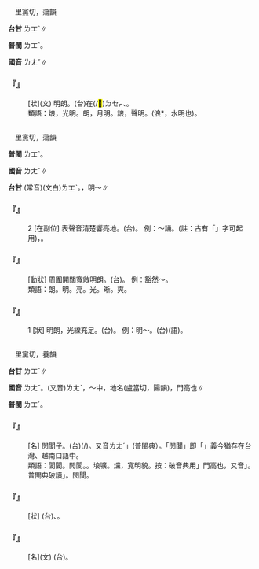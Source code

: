 
=={{ruby|烺|ㄌㄤˇ}}==

　里黨切，蕩韻

'''台甘''' <rt>ㄌㆲˋ</rt>∥

'''普閩''' <rt>ㄌㆲˋ</rt>。

'''國音''' <rt>ㄌㄤˇ</rt>∥

    

==='''『{{ruby|烺|ㄌㄤˇ}}』'''===
: [狀](文) 明朗。(台){{ruby|火|ㄏㄨㆤˋ/ㄏㆤˋ/ㄏㄜˋ}}在(/<mark>&#xf9549;</mark>)<rt>ㄉㆤㆷ</rt>{{ruby|<mark>&#xffb55;</mark>|ㄉㄜㆷ ͘}}{{ruby|烺|ㄌㆲ˪}}{{ruby|烺|ㄌㆲ˪}}{{ruby|叫|ㄍㄧㄜ˪}}、{{ruby|噓|ㄏㄨ˪}}{{ruby|噓|ㄏㄨ˪}}{{ruby|叫|ㄍㄧㄜ˪}}。
:類語：烺，光明。朗，月明。誏，聲明。(浪*，水明也)。
:
    

=={{ruby|朗|ㄌㄤˇ}}==

　里黨切，蕩韻

'''普閩''' <rt>ㄌㆲˋ</rt>。

'''國音''' <rt>ㄌㄤˇ</rt>∥

'''台甘''' (常音)(文白)<rt>ㄌㆲˋ</rt>。{{ruby|(語)|ㄌㄤˋ}}，明～∥

    

==='''『{{ruby|朗|ㄌㄤˇ}}』'''===
:2  [在副位] 表聲音清楚響亮地。(台){{ruby|明|ㆠㄧㄥˊ}}{{ruby|朗|ㄌㆲˋ/ㄌㄤˋ}}。 例：～誦。(註：古有「{{ruby|誏|ㄌㄤˇ}}」字可起用)，{{ruby|開|ㄎㄨㄧ}}{{ruby|聲|ㄒㄧㆩ}}{{ruby|念|ㄌㄧㆰ˫}}{{ruby|冊|ㄘㆤㆷ}}{{ruby|內|ㄌㄞ˫}}{{ruby|文|ㆠㄨㄣˊ}}{{ruby|章|ㄐㄧㆫ/ㄐㄧㆧ/ㄐㄧㄤ/ㄐㄧㆲ}}。
    

==='''『{{ruby|開|ㄎㄞ}}{{ruby|朗|ㄌㄤˇ}}』'''===
: [動狀] 周圍開闊寬敞明朗。(台){{ruby|明|ㆠㄧㄥˊ}}{{ruby|朗|ㄌㆲˋ}}。 例：豁然～。
:類語：朗。明。亮。光。晰。爽。
:
    

==='''『{{ruby|朗|ㄌㄤˇ}}』'''===
:1  [狀] 明朗，光線充足。(台){{ruby|明|ㆠㄧㄥˊ}}。 例：明～。(台){{ruby|明|ㆠㄧㄥˊ}}{{ruby|朗|ㄌㆲˋ}}{{ruby|→|ㄌㄤˋ}}(語)。
    

=={{ruby|閬|ㄌㄤˇ}}==

　里黨切，養韻

'''台甘''' <rt>ㄌㆲˋ</rt>{{ruby|。|ㄌㆲˊ}}{{ruby|。|ㄌㆲ˫}}∥

'''國音''' <rt>ㄌㄤˇ</rt>。(又音)<rt>ㄌㄤˋ</rt>，～中，地名{{ruby|。|ㄌㄤˊ}}(盧當切，陽韻)，門高也∥

'''普閩''' <rt>ㄌㆲˊ</rt>{{ruby|。|ㄌㆲ˫}}。

    

==='''『{{ruby|閌|ㄎㄤˋ}}{{ruby|閬|ㄌㄤˇ}}』'''===
: [名] 閌閬子。(台){{ruby|建|ㄍㄧㄢ˪}}{{ruby|築|ㄉㄧㆦㆶ}}{{ruby|物|ㆠㄨㆵ ͘}}{{ruby|內|ㄌㄞ˫}}{{ruby|面|ㆠㄧㄣ˫}}{{ruby|空|ㄎㆲˋ}}{{ruby|闊|ㄎㄨㄚㆷ}}(/{{ruby|<mark>&#xf90f0;</mark>|ㄌㆲ˪}}{{ruby|<mark>&#xf90f1;</mark>|ㄎㆲ˪}}){{ruby|丌|ㆤ}}{{ruby|部|ㄅㆦ˫}}{{ruby|分|ㄏㄨㄣ˫}}。又音{{ruby|「|ㄎㄤ}}<rt>ㄌㄤˊ</rt>」(普閩典）。「閌閬」即「{{ruby|<mark>&#xf90f0;</mark>|ㄌㆲ˪}}{{ruby|<mark>&#xf90f1;</mark>|ㄎㆲ˪}}」義今猶存在台灣、越南口語中。
:
:類語：閬閬。閌閬。{{ruby|<mark>&#xf90f1;</mark>|ㄎㄤ}}{{ruby|<mark>&#xf90f0;</mark>|ㄌㄤˊ}}。埌壙。爣{{ruby|閬|ㄌㄤˇ}}，寬明貌。按：破音典用{{ruby|「|ㄌㄤˇ}}」門高也，又音{{ruby|「|ㄌㄤˋ}}」。普閩典破讀{{ruby|「|ㄌㄤˋ}}{{ruby|、|ㄌㄤˊ}}」。閌閬。
:
    

==='''『{{ruby|閬|ㄌㄤˇ}}{{ruby|閬|ㄌㄤˇ}}』'''===
: [狀] (台){{ruby|所|ㄙㆦˋ}}{{ruby|在|ㄗㄞ˫}}{{ruby|曠|ㄎㆲ˪}}{{ruby|闊|ㄎㄨㄚㆷ}}、{{ruby|明|ㆠㄧㄥˊ}}{{ruby|朗|ㄌㆲˋ}}{{ruby|丌|ㆤ}}{{ruby|款|ㄎㄨㄢˋ}}。
    

==='''『{{ruby|閬|ㄌㄤˇ}}』'''===
: [名](文) (台){{ruby|懸|ㄍㄨㄢˊ}}{{ruby|丌|ㆤ}}{{ruby|門|ㄇㆭˊ}}。
    
